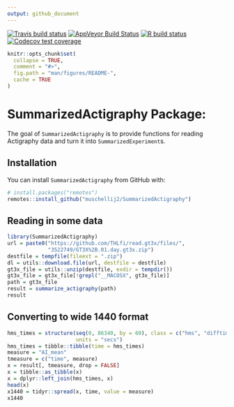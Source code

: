 ```yaml
---
output: github_document
---
```


<!-- badges: start -->
[![Travis build status](https://travis-ci.com/muschellij2/SummarizedActigraphy.svg?branch=master)](https://travis-ci.com/muschellij2/SummarizedActigraphy)
[![AppVeyor Build Status](https://ci.appveyor.com/api/projects/status/github/muschellij2/SummarizedActigraphy?branch=master&svg=true)](https://ci.appveyor.com/project/muschellij2/SummarizedActigraphy)
[![R build status](https://github.com/muschellij2/SummarizedActigraphy/workflows/R-CMD-check/badge.svg)](https://github.com/muschellij2/SummarizedActigraphy/actions)
[![Codecov test coverage](https://codecov.io/gh/muschellij2/SummarizedActigraphy/branch/master/graph/badge.svg)](https://codecov.io/gh/muschellij2/SummarizedActigraphy?branch=master)
<!-- badges: end -->

<!-- README.md is generated from README.Rmd. Please edit that file -->

```r
knitr::opts_chunk$set(
  collapse = TRUE,
  comment = "#>",
  fig.path = "man/figures/README-",
  cache = TRUE
)
```

# SummarizedActigraphy Package: 
The goal of `SummarizedActigraphy` is to provide functions for reading Actigraphy data and turn it into `SummarizedExperiment`s.

## Installation

You can install `SummarizedActigraphy` from GitHub with:

```r
# install.packages("remotes")
remotes::install_github("muschellij2/SummarizedActigraphy")
```

## Reading in some data

```r
library(SummarizedActigraphy)
url = paste0("https://github.com/THLfi/read.gt3x/files/",
             "3522749/GT3X%2B.01.day.gt3x.zip")
destfile = tempfile(fileext = ".zip")
dl = utils::download.file(url, destfile = destfile)
gt3x_file = utils::unzip(destfile, exdir = tempdir())
gt3x_file = gt3x_file[!grepl("__MACOSX", gt3x_file)]
path = gt3x_file
result = summarize_actigraphy(path)
result
```

## Converting to wide 1440 format

```r
hms_times = structure(seq(0, 86340, by = 60), class = c("hms", "difftime"),
                      units = "secs")
hms_times = tibble::tibble(time = hms_times)
measure = "AI_mean"
tmeasure = c("time", measure)
x = result[, tmeasure, drop = FALSE]
x = tibble::as_tibble(x)
x = dplyr::left_join(hms_times, x)
head(x)
x1440 = tidyr::spread(x, time, value = measure)
x1440
```
